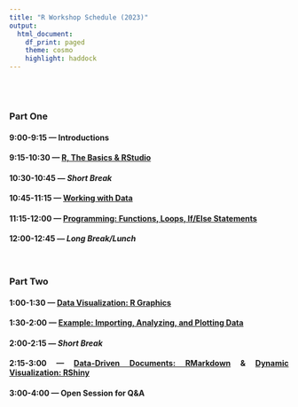 ```yaml
---
title: "R Workshop Schedule (2023)"
output: 
  html_document:
    df_print: paged
    theme: cosmo
    highlight: haddock
---
```


<style>
body {
text-align: justify}
</style>

<br>
<br>

### Part One  

#### 9:00-9:15 --- Introductions

#### 9:15-10:30 --- [**R, The Basics & RStudio**](R-basics.html)

#### 10:30-10:45 --- *Short Break*  

#### 10:45-11:15 --- [**Working with Data**](R-working-with-data.html)  

#### 11:15-12:00 --- [**Programming: Functions, Loops, If/Else Statements**](R-programming.html)  

#### 12:00-12:45 --- *Long Break/Lunch*  

<br>

### Part Two  

#### 1:00-1:30 --- [**Data Visualization: R Graphics**](R-data-visualization.html)  

#### 1:30-2:00 --- [**Example: Importing, Analyzing, and Plotting Data**](R-data-example.html)  

#### 2:00-2:15 --- *Short Break*  

#### 2:15-3:00 --- [**Data-Driven Documents: RMarkdown**](R-markdown.html) & [**Dynamic Visualization: RShiny**](R-shiny.html)   

#### 3:00-4:00 --- **Open Session for Q&A**  

<br>